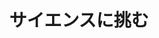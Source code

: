 ﻿---
title: "サイエンスに挑む"
category: "生命理工学院"
vol: 42
interviewee: "半田 宏 "
url: ""
tags: ["反応","反応機構","生体","機構"]
pdf: "42-2.pdf"
career: ""
pdfurl: "42-2/42-2.pdf"
preface: "独創的な手法を用いて、生体反応機構の解明を目指している。基礎から応用まで、幅広い可能性を持った研究について話を伺った。"
---
